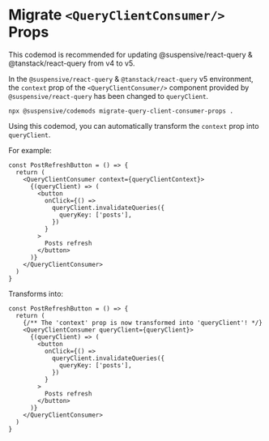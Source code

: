 
# Migrate `<QueryClientConsumer/>` Props

<Callout type='info'>

This codemod is recommended for updating @suspensive/react-query & @tanstack/react-query from v4 to v5.

</Callout>

In the `@suspensive/react-query` & `@tanstack/react-query` v5 environment, the `context` prop of the `<QueryClientConsumer/>` component provided by `@suspensive/react-query` has been changed to `queryClient`.

```shell
npx @suspensive/codemods migrate-query-client-consumer-props .
```

Using this codemod, you can automatically transform the `context` prop into `queryClient`.

For example:

```tsx
const PostRefreshButton = () => {
  return (
    <QueryClientConsumer context={queryClientContext}>
      {(queryClient) => (
        <button
          onClick={() =>
            queryClient.invalidateQueries({
              queryKey: ['posts'],
            })
          }
        >
          Posts refresh
        </button>
      )}
    </QueryClientConsumer>
  )
}
```

Transforms into:

```tsx
const PostRefreshButton = () => {
  return (
    {/** The 'context' prop is now transformed into 'queryClient'! */}
    <QueryClientConsumer queryClient={queryClient}>
      {(queryClient) => (
        <button
          onClick={() =>
            queryClient.invalidateQueries({
              queryKey: ['posts'],
            })
          }
        >
          Posts refresh
        </button>
      )}
    </QueryClientConsumer>
  )
}
```
